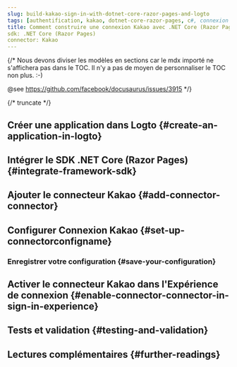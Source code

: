 ```yaml
---
slug: build-kakao-sign-in-with-dotnet-core-razor-pages-and-logto
tags: [authentification, kakao, dotnet-core-razor-pages, c#, connexion sociale, connexion, login]
title: Comment construire une connexion Kakao avec .NET Core (Razor Pages)
sdk: .NET Core (Razor Pages)
connector: Kakao
---
```


{/*
  Nous devons diviser les modèles en sections car le mdx importé ne s'affichera pas dans le TOC.
  Il n'y a pas de moyen de personnaliser le TOC non plus. :-)

  @see https://github.com/facebook/docusaurus/issues/3915
*/}




{/* truncate */}

<Intro connector={connector} sdk=".NET Core (Razor Pages)" link="https://learn.microsoft.com/aspnet/core/razor-pages" />

## Créer une application dans Logto \{#create-an-application-in-logto}

<CreateApplication type="Application web traditionnelle" framework=".NET Core (Razor Pages)" />

## Intégrer le SDK .NET Core (Razor Pages) \{#integrate-framework-sdk}

<IntegrateSdk />

## Ajouter le connecteur Kakao \{#add-connector-connector}

<AddSocialConnector connector={connector} framework=".NET Core (Razor Pages)" />

## Configurer Connexion Kakao \{#set-up-connectorconfigname}

<ConnectorGuide />

### Enregistrer votre configuration \{#save-your-configuration}

<SaveYourConfiguration connector={connector} />

## Activer le connecteur Kakao dans l'Expérience de connexion \{#enable-connector-connector-in-sign-in-experience}

<EnableSocialConnector connector={connector} />

## Tests et validation \{#testing-and-validation}

<TestingAndValidation connector={connector} sdk=".NET Core (Razor Pages)" />

## Lectures complémentaires \{#further-readings}

<FurtherReadings />
